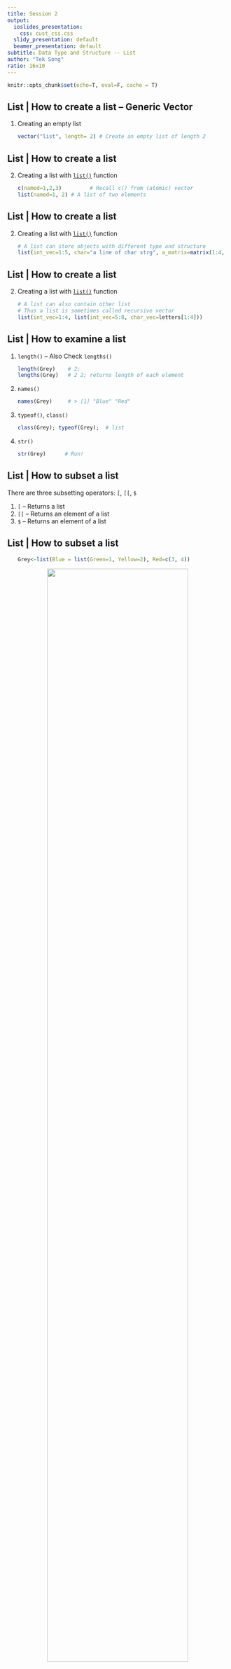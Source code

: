```yaml
---
title: Session 2
output:
  ioslides_presentation:
    css: cust_css.css
  slidy_presentation: default
  beamer_presentation: default
subtitle: Data Type and Structure -- List
author: "Tek Song"
ratio: 16x10
---
```

```r
knitr::opts_chunk$set(echo=T, eval=F, cache = T)
```


## List | How to create a list -- Generic Vector
<ol>
<li>Creating an empty list</li>
```r
vector("list", length= 2) # Create an empty list of length 2
```
</ol>

## List | How to create a list
<ol start="2">
<li>Creating a list with <a href="https://www.rdocumentation.org/packages/base/versions/3.6.2/topics/list">`list()`</a> function</li>
```r
c(named=1,2,3)         # Recall c() from (atomic) vector
list(named=1, 2) # A list of two elements
```
</ol>


## List | How to create a list
<ol start="2">
<li>Creating a list with <a href="https://www.rdocumentation.org/packages/base/versions/3.6.2/topics/list">`list()`</a> function</li>
```r
# A list can store objects with different type and structure
list(int_vec=1:5, char="a line of char strg", a_matrix=matrix(1:4, nrow=2))
```
</ol>

## List | How to create a list
<ol start="2">
<li>Creating a list with <a href="https://www.rdocumentation.org/packages/base/versions/3.6.2/topics/list">`list()`</a> function</li>
```r
# A list can also contain other list
# Thus a list is sometimes called recursive vector
list(int_vec=1:4, list(int_vec=5:8, char_vec=letters[1:4]))
```
</ol>


## List | How to examine a list
<ol>
<li>`length()`  -- Also Check `lengths()`</li>
```r
length(Grey)    # 2;
lengths(Grey)   # 2 2; returns length of each element
```

<li>`names()`</li>
```r
names(Grey)     # > [1] "Blue" "Red"
```

<li>`typeof()`, `class()`</li>
```r
class(Grey); typeof(Grey);  # list
```

<li>`str()`</li>
```r
str(Grey)      # Run!
```
</ol>


## List | How to subset a list
There are three subsetting operators: `[`, `[[`, `$`
<ol>
<li>`[` -- Returns a list</li>
<li>`[[` -- Returns an element of a list</li>
<li>`$` -- Returns an element of a list</li>
</ol>


## List | How to subset a list
<ol>
```r
Grey<-list(Blue = list(Green=1, Yellow=2), Red=c(3, 4))
```
</ol>
<center>
<img src="images/list_dish.png" width="80%">
</center>


## List | How to subset a list
<div class="column">
<ol>
```r
Grey
```
</ol>
</div>
<div class="column">
<center>
<img src="images/list_dish.png" width="100%">
</center>
</div>


## List | How to subset a list
<div class="row">
<div class="column">
<ol>
```r
Grey[1] # Returns a list
```
</ol>
</div>
<div class="column">
```r
Grey[[1]] # Returns an element
```
</div>
</div>
<div class="row">
<center>
<img src="images/list_dish.png" width="50%">
</center>
</div>


## List | How to subset a list
<div class="row">
<div class="column">
<ol>
```r
Grey[[1]][1]
```
</ol>
</div>
<div class="column">
```r
Grey[[1]][[1]]
```
</div>
</div>
<div class="row">
<center>
<img src="images/list_dish.png" style="width:50%">
</center>
</div>


## List | How to subset a list
<ol>
```r
# Note: `[` returns a list
Grey[0]
Grey[1]
Grey[-1]
Grey[c(1:2)]
Grey[c(1,1)]

# Note: `[[` and `$` returns an element
Grey[[1]]        # identical(Grey[[1]], Grey$Blue)
Grey[[-1]]       # Grey[[-1]] == Grey$Red
Grey[[c(1,2)]]   # Grey[[c(1,2)]] == Grey[[1]][[2]]
```
</ol>
<center>
<img src="images/list_dish.png" width="30%">
</center>


## List | How to subset a list
Replace Index to Names or Logical
<ol>
```r
Grey["Blue"]
Grey[c("Blue", "Red")]

Grey[["Blue"]]
Grey[[c("Blue", "Green")]]
```

```r
Grey[c(T,F)]      # Grey[1]; Grey["Blue"]
Grey[c(F, T)]     # Grey[2]; Grey["Red"]
Grey[[T]]         # Grey[[1]];  Grey[["Blue"]]; Grey$Blue
Grey[[T]][c(F,T)] # Grey[[1]][2]; Grey[["Blue"]]["Yellow"];
Grey[[T]][[T]]    # Grey[[1]][[1]]; Grey[[c("Blue", "Green")]]; Grey$Blue$Green
```
</ol>


## List | How to Modify a List
<ol>
<li>Adding element(s)</li>
<ol type="i">
<li>Append an element to a list with <a href="https://www.rdocumentation.org/packages/base/versions/3.6.2/topics/append">`append()`</a> function</li>
```r
list1 <- list(int_vec=1:4); list2=list(seq(0, 0.5, by=0.1))
```
<div class="column">
<ol>
```r
list(list1, list2)
```
</ol>
</div>
<div class="column">
<ol>
```r
# Note: list vs. append
# check "after" argument
append(list1, list2) 
```
</ol>
</div>
</ol>
</ol>


## List | How to Modify a List
<ol>
<li>Adding element(s)</li>
<ol type="i" start="2">
<li>Assign values to <em>i</em><sup> th</sup> element / list</li>
```r
list1 <- list(int_vec=1:4); list2<-list(seq(0, 0.5, by=0.1))
```

<div class="column">
```r
list1[[2]]<-list2  
```

```r
list1
```

</div>

<div class="column">
```r
list1[2]<-list2
```

```r
list1 <- list(int_vec=1:4); list2<-list(seq(0, 0.5, by=0.1))
list1[2]<-list2
list1
```
</div>


</ol>
</ol>



## List | How to Modify a List
<ol start="2">
<li>How to handle NAs</li>
<ol type="i">
<li>Remove NA elements</li> 
```r
list1 <- list(int_vec=1:4, na_vec=c(1,2, NA, 3), na_elmt=NA, null_elmt=NULL)
list1[! is.na(list1)]  # complete.cases will not work
```

```r
list1[! is.na(list1)]
```
</ol>
</ol>


## List | How to Modify a List
<ol start="2">
<li>How to handle NAs</li>
<ol type="i" star="2">
<li>Replace NA elements with another value</li> 
```r
list1[is.na(list1)] <- 999
```

```r
list1
```
</ol>
</ol>


## List | How to Modify a List
<ol start="3">
<li>How to handle NULL</li>
```r
list1[lengths(list1) != 0]  # Note: NULL objects have length 0
```

```r
Filter(Negate(is.null), list1)
```

```r
Filter(Negate(is.null), list1)
```

<p class="pnote">Check <a href="https://www.rdocumentation.org/packages/base/versions/3.6.2/topics/funprog">`Filter()`, `Negate()`</a> and other related functions</p>
</ol>


## List | How to Modify a List
<ol start="4">
<li>How to check and name list elements</li>
```r
names(list1)
```

```r
names(list1)[3]<-"Not_NA"
```

```r
list1
```
</ol>


## List | How to Modify a List
<ol start="5">
<li>Convert a list to (atomic) vector -- <a href="https://www.rdocumentation.org/packages/base/versions/3.6.2/topics/unlist">`unlist()`</a> function</li>

```r
list1 <- list(int_vec=1:2); list2<-list(seq_vec=seq(0, 0.2, by=0.1))
l<-list(list1, list2)
```

<div class="column">
```r
# Unlist to atomic vector
unlist(l)   
```
</div>

<div class="column">
```r
# unlist not applied to list components
unlist(l, recursive = F)
```
</div>
</ol>
</ol>




<!-- ## List | <a href="https://renkun-ken.github.io/rlist-tutorial/Features/Filtering.html">`rlist`</a> package -->

<!-- ```{r} -->
<!-- list.filter() -->
<!-- list.find(); list.findi() -->
<!-- list.select() -->
<!-- list.search() -->
<!-- ``` -->

<!-- ## List | Example -- FDA data -->

<!-- ```{r eval=T, comment=""} -->
<!-- library(jsonlite) -->
<!-- l<-list.load("data/json_example.json") -->
<!-- str(l) -->
<!-- ``` -->

<!-- ## List | Example -- FDA data -->

<!-- ```{r eval=T, comment=""} -->
<!-- library(rlist) -->
<!-- # Note that the actual data is stored in "results" -->
<!-- fda<-fda_raw$results -->
<!-- str(fda)  # fda is a data.frame but nested -->

<!-- which(names(fda)=="patient") -->
<!-- # rlist::list.search(fda, "patient") -->
<!-- # rlist::list.select(fda, "patient") -->
<!-- # rlist::list.find(fda, "patient") -->

<!-- fda$patient  # fda[[which(names(fda)=="patient")]] -->
<!-- names(fda$patient) -->
<!-- rlist::list.filter(fda$patient, 	patientonsetage == 26) -->
<!-- ``` -->

